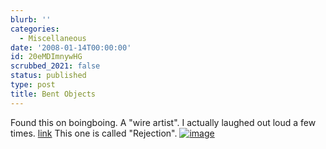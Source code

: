 ```yaml
---
blurb: ''
categories:
  - Miscellaneous
date: '2008-01-14T00:00:00'
id: 20eMDImnywHG
scrubbed_2021: false
status: published
type: post
title: Bent Objects
---
```


Found this on boingboing. A "wire artist". I actually laughed out
loud a few times. [link](http://bentobjects.blogspot.com/) This one
is called "Rejection".
[![image](http://bp2.blogger.com/_viHEhhBk2WY/Rnc2aS3EEBI/AAAAAAAAAXw/o9b8SiGQ_p4/s400/rejection1_1_1.jpg)](http://bentobjects.blogspot.com/2007/06/rejection-1-for-illustration-friday-and.html)
